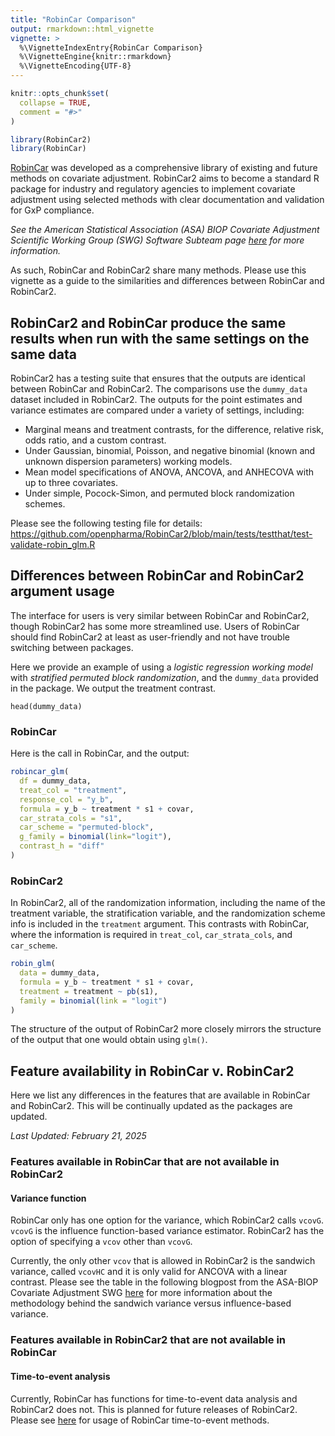```yaml
---
title: "RobinCar Comparison"
output: rmarkdown::html_vignette
vignette: >
  %\VignetteIndexEntry{RobinCar Comparison}
  %\VignetteEngine{knitr::rmarkdown}
  %\VignetteEncoding{UTF-8}
---
```


```r
knitr::opts_chunk$set(
  collapse = TRUE,
  comment = "#>"
)
```

```r
library(RobinCar2)
library(RobinCar)
```

[RobinCar](https://marlenabannick.com/RobinCar/) was developed as a comprehensive library of existing and future methods on covariate adjustment. RobinCar2 aims to become a standard R package for industry and regulatory agencies to implement covariate adjustment using selected methods with clear documentation and validation for GxP compliance.

*See the American Statistical Association (ASA) BIOP Covariate Adjustment Scientific Working Group (SWG) Software Subteam page [here](https://carswg.github.io/subteam_software.html) for more information.*

As such, RobinCar and RobinCar2 share many methods. Please use this vignette as a guide to the similarities and differences between RobinCar and RobinCar2.

## RobinCar2 and RobinCar produce the same results when run with the same settings on the same data

RobinCar2 has a testing suite that ensures that the outputs are identical between RobinCar and RobinCar2. The comparisons use the `dummy_data` dataset included in RobinCar2. The outputs for the point estimates and variance estimates are compared under a variety of settings, including:

-   Marginal means and treatment contrasts, for the difference, relative risk, odds ratio, and a custom contrast.
-   Under Gaussian, binomial, Poisson, and negative binomial (known and unknown dispersion parameters) working models.
-   Mean model specifications of ANOVA, ANCOVA, and ANHECOVA with up to three covariates.
-   Under simple, Pocock-Simon, and permuted block randomization schemes.

Please see the following testing file for details: <https://github.com/openpharma/RobinCar2/blob/main/tests/testthat/test-validate-robin_glm.R>

## Differences between RobinCar and RobinCar2 argument usage

The interface for users is very similar between RobinCar and RobinCar2, though RobinCar2 has some more streamlined use. Users of RobinCar should find RobinCar2 at least as user-friendly and not have trouble switching between packages.

Here we provide an example of using a *logistic regression working model* with *stratified permuted block randomization*, and the `dummy_data` provided in the package. We output the treatment contrast.

```         
head(dummy_data)
```

### RobinCar

Here is the call in RobinCar, and the output:

```r
robincar_glm(
  df = dummy_data,
  treat_col = "treatment",
  response_col = "y_b",
  formula = y_b ~ treatment * s1 + covar,
  car_strata_cols = "s1",
  car_scheme = "permuted-block",
  g_family = binomial(link="logit"),
  contrast_h = "diff"
)
```

### RobinCar2

In RobinCar2, all of the randomization information, including the name of the treatment variable, the stratification variable, and the randomization scheme info is included in the `treatment` argument. This contrasts with RobinCar, where the information is required in `treat_col`, `car_strata_cols`, and `car_scheme`.

```r
robin_glm(
  data = dummy_data,
  formula = y_b ~ treatment * s1 + covar,
  treatment = treatment ~ pb(s1),
  family = binomial(link = "logit")
)
```

The structure of the output of RobinCar2 more closely mirrors the structure of the output that one would obtain using `glm()`.

## Feature availability in RobinCar v. RobinCar2

Here we list any differences in the features that are available in RobinCar and RobinCar2. This will be continually updated as the packages are updated.

*Last Updated: February 21, 2025*

### Features available in RobinCar that are not available in RobinCar2

#### Variance function

RobinCar only has one option for the variance, which RobinCar2 calls `vcovG`. `vcovG` is the influence function-based variance estimator. RobinCar2 has the option of specifying a `vcov` other than `vcovG`.

Currently, the only other `vcov` that is allowed in RobinCar2 is the sandwich variance, called `vcovHC` and it is only valid for ANCOVA with a linear contrast. Please see the table in the following blogpost from the ASA-BIOP Covariate Adjustment SWG [here](https://carswg.github.io/posts/blog_linear_model.html) for more information about the methodology behind the sandwich variance versus influence-based variance.

### Features available in RobinCar2 that are not available in RobinCar

#### Time-to-event analysis

Currently, RobinCar has functions for time-to-event data analysis and RobinCar2 does not. This is planned for future releases of RobinCar2. Please see [here](https://marlenabannick.com/RobinCar/articles/Robust-Testing-for-Time-to-Event-Data.html) for usage of RobinCar time-to-event methods.

